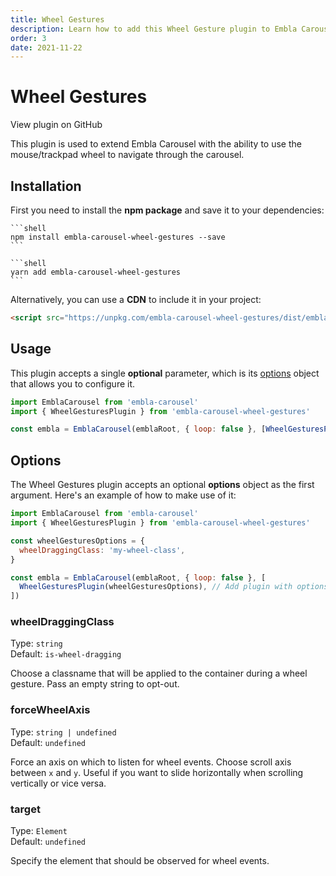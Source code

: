 ```yaml
---
title: Wheel Gestures
description: Learn how to add this Wheel Gesture plugin to Embla Carousel
order: 3
date: 2021-11-22
---
```



# Wheel Gestures

<RepositoryLink to="https://github.com/xiel/embla-carousel-wheel-gestures">
  View plugin on GitHub
</RepositoryLink>

This plugin is used to extend Embla Carousel with the ability to use the mouse/trackpad wheel to navigate through the carousel.

## Installation

First you need to install the **npm package** and save it to your dependencies:

<Tabs groupId="package-manager">
  <TabItem label="npm" value="npm">

    ```shell
    npm install embla-carousel-wheel-gestures --save
    ```

  </TabItem>
  <TabItem label="yarn" value="yarn">

    ```shell
    yarn add embla-carousel-wheel-gestures
    ```

  </TabItem>
</Tabs>

Alternatively, you can use a **CDN** to include it in your project:

```html
<script src="https://unpkg.com/embla-carousel-wheel-gestures/dist/embla-carousel-wheel-gestures.umd.js"></script>
```

## Usage

This plugin accepts a single **optional** parameter, which is its [options](/plugins/wheel-gestures/#options) object that allows you to configure it.

```js
import EmblaCarousel from 'embla-carousel'
import { WheelGesturesPlugin } from 'embla-carousel-wheel-gestures'

const embla = EmblaCarousel(emblaRoot, { loop: false }, [WheelGesturesPlugin()]) // Add plugin
```

## Options

The Wheel Gestures plugin accepts an optional **options** object as the first argument. Here's an example of how to make use of it:

```js
import EmblaCarousel from 'embla-carousel'
import { WheelGesturesPlugin } from 'embla-carousel-wheel-gestures'

const wheelGesturesOptions = {
  wheelDraggingClass: 'my-wheel-class',
}

const embla = EmblaCarousel(emblaRoot, { loop: false }, [
  WheelGesturesPlugin(wheelGesturesOptions), // Add plugin with options
])
```

### wheelDraggingClass

Type: <BrandPrimaryText>`string`</BrandPrimaryText>  
Default: <BrandSecondaryText>`is-wheel-dragging`</BrandSecondaryText>

Choose a classname that will be applied to the container during a wheel gesture. Pass an empty string to opt-out.

### forceWheelAxis

Type: <BrandPrimaryText>`string | undefined`</BrandPrimaryText>  
Default: <BrandSecondaryText>`undefined`</BrandSecondaryText>

Force an axis on which to listen for wheel events. Choose scroll axis between `x` and `y`. Useful if you want to slide horizontally when scrolling vertically or vice versa.

### target

Type: <BrandPrimaryText>`Element`</BrandPrimaryText>  
Default: <BrandSecondaryText>`undefined`</BrandSecondaryText>

Specify the element that should be observed for wheel events.
